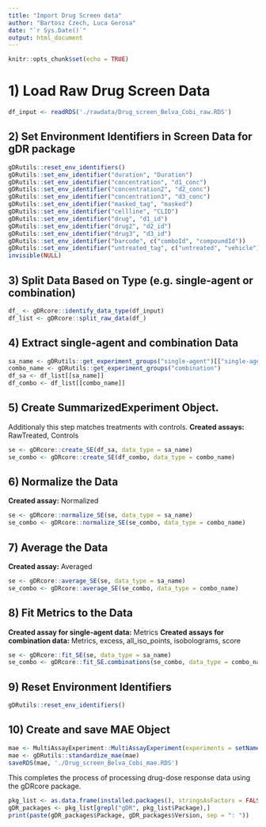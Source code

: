 ```yaml
---
title: "Import Drug Screen data"
author: "Bartosz Czech, Luca Gerosa"
date: "`r Sys.Date()`"
output: html_document
---
```


```r
knitr::opts_chunk$set(echo = TRUE)
```

# 1) Load Raw Drug Screen Data

```r
df_input <- readRDS('./rawdata/Drug_screen_Belva_Cobi_raw.RDS')
```

## 2) Set Environment Identifiers in Screen Data for gDR package

```r
gDRutils::reset_env_identifiers()
gDRutils::set_env_identifier("duration", "Duration")
gDRutils::set_env_identifier("concentration", "d1_conc")
gDRutils::set_env_identifier("concentration2", "d2_conc")
gDRutils::set_env_identifier("concentration3", "d3_conc")
gDRutils::set_env_identifier("masked_tag", "masked")
gDRutils::set_env_identifier("cellline", "CLID")
gDRutils::set_env_identifier("drug", "d1_id")
gDRutils::set_env_identifier("drug2", "d2_id")
gDRutils::set_env_identifier("drug3", "d3_id")
gDRutils::set_env_identifier("barcode", c("comboId", "compoundId"))
gDRutils::set_env_identifier("untreated_tag", c("untreated", "vehicle"))
invisible(NULL)
```

## 3) Split Data Based on Type (e.g. single-agent or combination)

```r
df_ <- gDRcore::identify_data_type(df_input)
df_list <- gDRcore::split_raw_data(df_)
```

## 4) Extract single-agent and combination Data

```r
sa_name <- gDRutils::get_experiment_groups("single-agent")[["single-agent"]]
combo_name <- gDRutils::get_experiment_groups("combination")
df_sa <- df_list[[sa_name]]
df_combo <- df_list[[combo_name]]
```

## 5) Create SummarizedExperiment Object.
Additionaly this step matches treatments with controls.
**Created assays:** RawTreated, Controls

```r
se <- gDRcore::create_SE(df_sa, data_type = sa_name)
se_combo <- gDRcore::create_SE(df_combo, data_type = combo_name)
```

## 6) Normalize the Data
**Created assay:** Normalized

```r
se <- gDRcore::normalize_SE(se, data_type = sa_name)
se_combo <- gDRcore::normalize_SE(se_combo, data_type = combo_name)
```

## 7) Average the Data
**Created assay:** Averaged

```r
se <- gDRcore::average_SE(se, data_type = sa_name)
se_combo <- gDRcore::average_SE(se_combo, data_type = combo_name)
```

## 8) Fit Metrics to the Data
**Created assay for single-agent data:** Metrics
**Created assays for combination data:** Metrics, excess, all_iso_points, isobolograms, score

```r
se <- gDRcore::fit_SE(se, data_type = sa_name)
se_combo <- gDRcore::fit_SE.combinations(se_combo, data_type = combo_name)
```

## 9) Reset Environment Identifiers

```r
gDRutils::reset_env_identifiers()
```

## 10) Create and save MAE Object

```r
mae <- MultiAssayExperiment::MultiAssayExperiment(experiments = setNames(list(se, se_combo), c(sa_name, combo_name)))
mae <- gDRutils::standardize_mae(mae)
saveRDS(mae, './Drug_screen_Belva_Cobi_mae.RDS')
```

This completes the process of processing drug-dose response data using the gDRcore package.

```r
pkg_list <- as.data.frame(installed.packages(), stringsAsFactors = FALSE)
gDR_packages <- pkg_list[grepl("gDR", pkg_list$Package),]
print(paste(gDR_packages$Package, gDR_packages$Version, sep = ": "))
```
